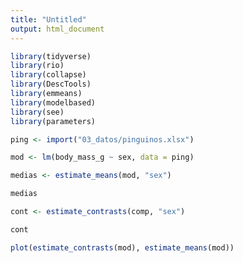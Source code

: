 ```yaml
---
title: "Untitled"
output: html_document
---
```


```r
library(tidyverse)
library(rio)
library(collapse)
library(DescTools)
library(emmeans)
library(modelbased)
library(see)
library(parameters)
```


```r
ping <- import("03_datos/pinguinos.xlsx")
```

```r
mod <- lm(body_mass_g ~ sex, data = ping)
```

```r
medias <- estimate_means(mod, "sex")
```

```r
medias
```


```r
cont <- estimate_contrasts(comp, "sex")
```

```r
cont
```

```r
plot(estimate_contrasts(mod), estimate_means(mod))
```











